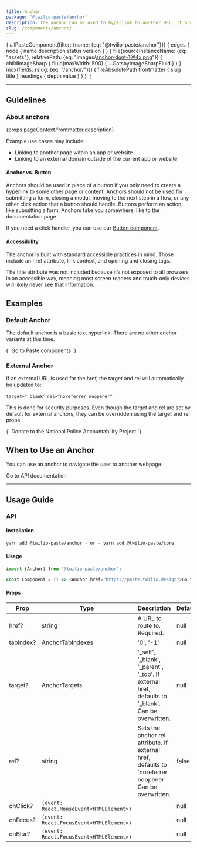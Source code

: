 ```yaml
---
title: Anchor
package: '@twilio-paste/anchor'
description: The anchor can be used to hyperlink to another URL. It accepts both internal and external URLs.
slug: /components/anchor/
---
```



  {
    allPasteComponent(filter: {name: {eq: "@twilio-paste/anchor"}}) {
      edges {
        node {
          name
          description
          status
          version
        }
      }
    }
    file(sourceInstanceName: {eq: "assets"}, relativePath: {eq: "images/anchor-dont-1@4x.png"}) {
      childImageSharp {
        fluid(maxWidth: 500) {
          ...GatsbyImageSharpFluid
        }
      }
    }
    mdx(fields: {slug: {eq: "/anchor/"}}) {
      fileAbsolutePath
      frontmatter {
        slug
        title
      }
      headings {
        depth
        value
      }
    }
  }
`;

<ComponentHeader
  name={props.pageContext.frontmatter.title}
  categoryRoute={SidebarCategoryRoutes.COMPONENTS}
  githubUrl="https://github.com/twilio-labs/paste/tree/master/packages/paste-core/components/anchor"
  storybookUrl="https://twilio-labs.github.io/paste/?path=/story/components-anchor--default"
  abstractUrl="https://share.goabstract.com/b202a1d0-0129-4a6e-bc2c-701ae5250955"
  data={props.data.allPasteComponent.edges}
/>

---

<contentwrapper>

<PageAside data={props.data.mdx} headings={props.data.mdx.headings} />

<content>

## Guidelines

### About anchors

<Paragraph>{props.pageContext.frontmatter.description}</Paragraph>

Example use cases may include:

- Linking to another page within an app or website
- Linking to an external domain outside of the current app or website

#### Anchor vs. Button

Anchors should be used in place of a button if you only need to create a hyperlink to some other page or content. Anchors should not be used for submitting a form, closing a modal, moving to the next step in a flow, or any other click action that a button should handle. Buttons perform an action, like submitting a form; Anchors take you somewhere, like to the documentation page.

If you need a click handler, you can use our [Button component](/components/button).

#### Accessibility

The anchor is built with standard accessible practices in mind. Those include an href attribute, link context, and opening and closing tags.

The title attribute was not included because it’s not exposed to all browsers in an accessible way, meaning most screen readers and touch-only devices will likely never see that information.

## Examples

### Default Anchor

The default anchor is a basic text hyperlink. There are no other anchor variants at this time.

<LivePreview scope={{Anchor}} language="jsx">
  {`<Anchor href="/components">
  Go to Paste components
</Anchor>`}
</LivePreview>

### External Anchor

If an external URL is used for the href, the target and rel will automatically be updated to:

`target=”_blank”`
`rel=”noreferrer noopener”`

This is done for security purposes. Even though the target and rel are set by default for external anchors, they can be overridden using the target and rel props.

<LivePreview scope={{Anchor}} language="jsx">
  {`<Anchor href="https://www.nlg-npap.org/donate/">
  Donate to the National Police Accountability Project
</Anchor>`}
</LivePreview>

## When to Use an Anchor

You can use an anchor to navigate the user to another webpage.

<DoDont>
  <Do title="Do" body="Anchors should only be used to link to another page, app, or another website." center>
    <Anchor href="https://paste.twilio.design">Go to API documentation</Anchor>
  </Do>
  <Dont title="Don't" body="Don’t use an anchor where a button makes more sense, i.e., closing a modal.">
    <Img fluid={props.data.file.childImageSharp.fluid} />
  </Dont>
</DoDont>

---

## Usage Guide

### API

#### Installation

```bash
yarn add @twilio-paste/anchor - or - yarn add @twilio-paste/core
```

#### Usage

```js
import {Anchor} from '@twilio-paste/anchor';

const Component = () => <Anchor href="https://paste.twilio.design">Go to Paste</Anchor>;
```

#### Props

| Prop      | Type                                     | Description                                                                                             | Default |
| --------- | ---------------------------------------- | ------------------------------------------------------------------------------------------------------- | ------- |
| href?     | string                                   | A URL to route to. Required.                                                                            | null    |
| tabindex? | AnchorTabIndexes                         | '0', '-1'                                                                                               | null    |
| target?   | AnchorTargets                            | '\_self', '\_blank', '\_parent', '\_top'. If external href, defaults to '\_blank'. Can be overwritten.  | null    |
| rel?      | string                                   | Sets the anchor rel attribute. If external href, defaults to 'noreferrer noopener'. Can be overwritten. | false   |
| onClick?  | `(event: React.MouseEvent<HTMLElement>)` |                                                                                                         | null    |
| onFocus?  | `(event: React.FocusEvent<HTMLElement>)` |                                                                                                         | null    |
| onBlur?   | `(event: React.FocusEvent<HTMLElement>)` |                                                                                                         | null    |

<Box marginTop="space90">
  <Changelog />
</Box>

</content>

</contentwrapper>
